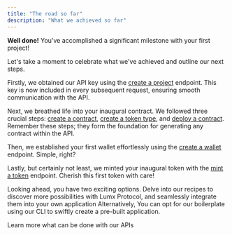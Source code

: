 ```yaml
---
title: "The road so far"
description: "What we achieved so far"
---
```


**Well done!** You've accomplished a significant milestone with your first project!

Let's take a moment to celebrate what we've achieved and outline our next steps.

Firstly, we obtained our API key using the [create a project](/api-reference/projects/create-a-project) endpoint. This key is now included in every subsequent request, ensuring smooth communication with the API.

Next, we breathed life into your inaugural contract. We followed three crucial steps: [create a contract](/api-reference/contracts/create-a-contract), [create a token type](/api-reference/contracts/create-a-token-type), and [deploy a contract](/api-reference/contracts/deploy-a-contract). Remember these steps; they form the foundation for generating any contract within the API.

Then, we established your first wallet effortlessly using the [create a wallet](/api-reference/wallets/create-a-wallet) endpoint. Simple, right?

Lastly, but certainly not least, we minted your inaugural token with the [mint a token](/api-reference/transactions/mint-tokens) endpoint. Cherish this first token with care!

Looking ahead, you have two exciting options. Delve into our recipes to discover more possibilities with Lumx Protocol, and seamlessly integrate them into your own application Alternatively, You can opt for our boilerplate using our CLI to swiftly create a pre-built application.

<CardGroup cols={2}>
  <Card title="Recipes" href="/guides/recipes">
    Learn more what can be done with our APIs
  </Card>
</CardGroup>
